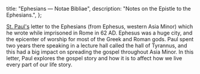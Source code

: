   title: "Ephesians — Notae Bibliae",
  description: "Notes on the Epistle to the Ephesians.",
};

<Initial text="Ephesians" />

[St. Paul's](/people/saints/apostles/paul) letter to the Ephesians (from Ephesus, western Asia Minor) which he wrote while imprisoned in Rome in 62 AD. Ephesus was a huge city, and the epicenter of worship for most of the Greek and Roman gods. Paul spent two years there speaking in a lecture hall called the hall of Tyrannus, and this had a big impact on spreading the gospel throughout Asia Minor. In this letter, Paul explores the gospel story and how it is to affect how we live every part of our life story.
